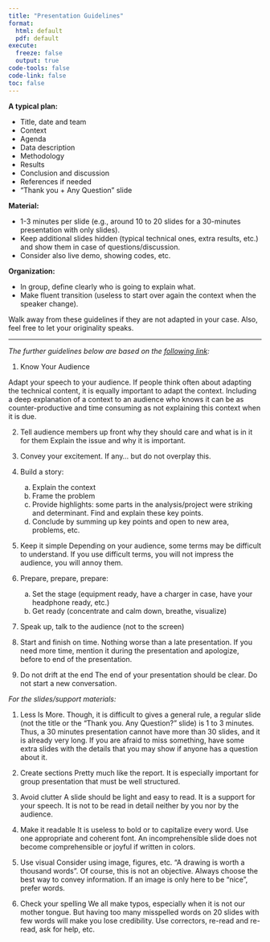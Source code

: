 ```yaml
---
title: "Presentation Guidelines"
format: 
  html: default
  pdf: default
execute: 
  freeze: false
  output: true
code-tools: false
code-link: false
toc: false
---
```


<!-- ::: {.callout-important}
## ATTENTION
🏗 *This section is still under development (to be updated soon)* 🏗
::: -->

**A typical plan:**

- Title, date and team 
- Context 
- Agenda  
- Data description 
- Methodology 
- Results 
- Conclusion and discussion 
- References if needed 
- "Thank you + Any Question" slide 

**Material:**

- 1-3 minutes per slide (e.g., around 10 to 20 slides for a 30-minutes presentation with only slides). 
- Keep additional slides hidden (typical technical ones, extra results, etc.) and show them in case of questions/discussion. 
- Consider also live demo, showing codes, etc.  
 
**Organization:**

- In group, define clearly who is going to explain what.  
- Make fluent transition (useless to start over again the context when the speaker change). 

Walk away from these guidelines if they are not adapted in your case. Also, feel free to let your originality speaks. 

---

*The further guidelines below are based on the [following link](https://www.elsevier.com/connect/how-to-give-a-dynamicscientific-presentation):*

1. Know Your Audience

Adapt your speech to your audience. If people think often about adapting the technical content, it is equally important to adapt the context. Including a deep explanation of a context to an audience who knows it can be as counter-productive and time consuming as not explaining this context when it is due. 

2. Tell audience members up front why they should care and what is in it for them Explain the issue and why it is important. 

3. Convey your excitement. If any… but do not overplay this. 

4. Build a story:
    a. Explain the context
    b. Frame the problem 
    c. Provide highlights: some parts in the analysis/project were striking and determinant. Find and explain these key points. 
    d. Conclude by summing up key points and open to new area, problems, etc. 
 
5. Keep it simple Depending on your audience, some terms may be difficult to understand. If you use difficult terms, you will not impress the audience, you will annoy them. 

6. Prepare, prepare, prepare:
   a. Set the stage (equipment ready, have a charger in case, have your headphone ready, etc.) 
   b. Get ready (concentrate and calm down, breathe, visualize) 
 

7. Speak up, talk to the audience (not to the screen) 
 

8. Start and finish on time. Nothing worse than a late presentation. If you need more time, mention it during the presentation and apologize, before to end of the presentation. 

9. Do not drift at the end The end of your presentation should be clear. Do not start a new conversation. 


*For the slides/support materials:*

1. Less Is More. Though, it is difficult to gives a general rule, a regular slide (not the title or the "Thank you. Any Question?" 
slide) is 1 to 3 minutes. Thus, a 30 minutes presentation cannot have more than 30 slides, and it is already very long. If you are afraid to miss something, have some extra slides with the details that you may show if anyone has a question about it. 

2. Create sections Pretty much like the report. It is especially important for group presentation that must be well structured. 

3. Avoid clutter 
A slide should be light and easy to read. It is a support for your speech. It is not to be read in detail neither by you nor by the audience. 

4. Make it readable 
It is useless to bold or to capitalize every word. Use one appropriate and coherent font. An incomprehensible slide does not become comprehensible or joyful if written in colors. 

5. Use visual Consider using image, figures, etc. "A drawing is worth a thousand words". Of course, this is not an objective. Always choose the best way to convey information. If an image is only here to be "nice", prefer words. 

6. Check your spelling 
We all make typos, especially when it is not our mother tongue. But having too many misspelled words on 20 slides with few words will make you lose credibility. Use correctors, re-read and re-read, ask for help, etc. 